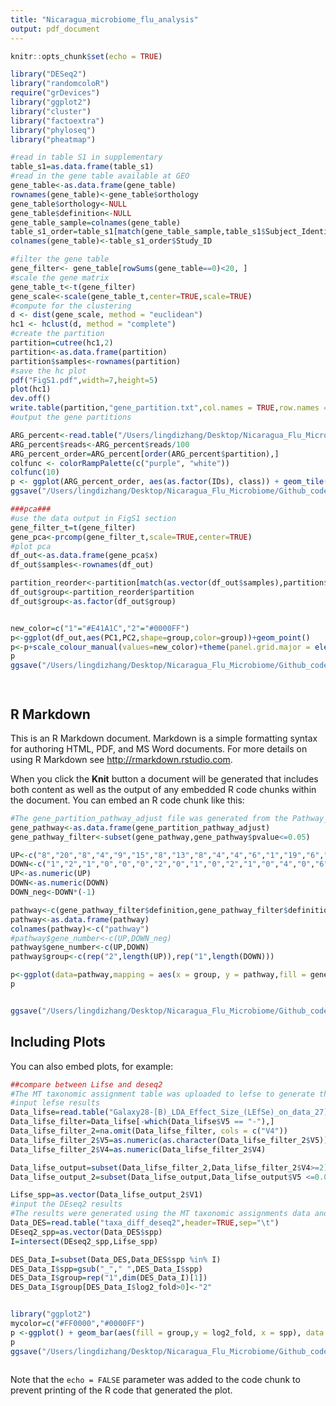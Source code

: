 ```yaml
---
title: "Nicaragua_microbiome_flu_analysis"
output: pdf_document
---
```


```r
knitr::opts_chunk$set(echo = TRUE)
```

```r
library("DESeq2")
library("randomcoloR")
require("grDevices")
library("ggplot2")
library("cluster")
library("factoextra")
library("phyloseq")
library("pheatmap")

```
```r
#read in table S1 in supplementary
table_s1=as.data.frame(table_s1)
#read in the gene table available at GEO 
gene_table<-as.data.frame(gene_table)
rownames(gene_table)<-gene_table$orthology
gene_table$orthology<-NULL
gene_table$definition<-NULL
gene_table_sample=colnames(gene_table)
table_s1_order=table_s1[match(gene_table_sample,table_s1$Subject_Identifier),]
colnames(gene_table)<-table_s1_order$Study_ID

#filter the gene table
gene_filter<- gene_table[rowSums(gene_table==0)<20, ]
#scale the gene matrix 
gene_table_t<-t(gene_filter)
gene_scale<-scale(gene_table_t,center=TRUE,scale=TRUE)
#compute for the clustering 
d <- dist(gene_scale, method = "euclidean")
hc1 <- hclust(d, method = "complete")
#create the partition 
partition=cutree(hc1,2)
partition<-as.data.frame(partition)
partition$samples<-rownames(partition)
#save the hc plot 
pdf("FigS1.pdf",width=7,height=5)
plot(hc1)
dev.off()
write.table(partition,"gene_partition.txt",col.names = TRUE,row.names = FALSE)
#output the gene partitions 

```

```r
ARG_percent<-read.table("/Users/lingdizhang/Desktop/Nicaragua_Flu_Microbiome/Github_code/ARG_data_to_plot_reads_grouped_IDs_normalized*100.txt",sep="\t",header=TRUE)
ARG_percent$reads<-ARG_percent$reads/100
ARG_percent_order=ARG_percent[order(ARG_percent$partition),]
colfunc <- colorRampPalette(c("purple", "white"))
colfunc(10)
p <- ggplot(ARG_percent_order, aes(as.factor(IDs), class)) + geom_tile(aes(fill = reads)) + scale_fill_gradient(low = "#F4E6FD", high ="#A020F0")+theme(panel.background = element_blank())+facet_grid(~partition,scales="free",space="free")
ggsave("/Users/lingdizhang/Desktop/Nicaragua_Flu_Microbiome/Github_code/Figure1a.pdf",p,dpi=300,useDingbats=FALSE,width = 10,height = 7)

```
```r

###pca###
#use the data output in FigS1 section 
gene_filter_t=t(gene_filter)
gene_pca<-prcomp(gene_filter_t,scale=TRUE,center=TRUE)
#plot pca
df_out<-as.data.frame(gene_pca$x)
df_out$samples<-rownames(df_out)

partition_reorder<-partition[match(as.vector(df_out$samples),partition$samples),]
df_out$group<-partition_reorder$partition
df_out$group<-as.factor(df_out$group)


new_color=c("1"="#E41A1C","2"="#0000FF")
p<-ggplot(df_out,aes(PC1,PC2,shape=group,color=group))+geom_point()
p<-p+scale_colour_manual(values=new_color)+theme(panel.grid.major = element_blank(), panel.grid.minor = element_blank(),panel.background = element_blank(),axis.line.x = element_line(color="black"),axis.line.y = element_line(color="black"))+geom_text(aes(label=samples),hjust=0, vjust=0)
p
ggsave("/Users/lingdizhang/Desktop/Nicaragua_Flu_Microbiome/Github_code/ Fig1b.pdf",p,dpi=300,useDingbats=FALSE)




```


## R Markdown

This is an R Markdown document. Markdown is a simple formatting syntax for authoring HTML, PDF, and MS Word documents. For more details on using R Markdown see <http://rmarkdown.rstudio.com>.

When you click the **Knit** button a document will be generated that includes both content as well as the output of any embedded R code chunks within the document. You can embed an R code chunk like this:

```r
#The gene_partition_pathway_adjust file was generated from the Pathway_analysis_between_two_groups.sh script and the groups were the partition generated from output of FigS1 section. 
gene_pathway<-as.data.frame(gene_partition_pathway_adjust)
gene_pathway_filter<-subset(gene_pathway,gene_pathway$pvalue<=0.05)

UP<-c("8","20","8","4","9","15","8","13","8","4","4","6","1","19","6","33","12")
DOWN<-c("1","2","1","0","0","0","2","0","1","0","2","1","0","4","0","6","0")
UP<-as.numeric(UP)
DOWN<-as.numeric(DOWN)
DOWN_neg<-DOWN*(-1)

pathway<-c(gene_pathway_filter$definition,gene_pathway_filter$definition)
pathway<-as.data.frame(pathway)
colnames(pathway)<-c("pathway")
#pathway$gene_number<-c(UP,DOWN_neg)
pathway$gene_number<-c(UP,DOWN)
pathway$group<-c(rep("2",length(UP)),rep("1",length(DOWN)))

p<-ggplot(data=pathway,mapping = aes(x = group, y = pathway,fill = gene_number)) + geom_tile() + xlab(label = "group")+scale_fill_gradient2('gene_number', low = "white", high = "purple", limits=c(0,35), breaks =c(0,5,10,20,30))+theme(panel.grid.major = element_blank(), panel.grid.minor = element_blank(),panel.background = element_blank(),axis.ticks.x=element_blank(),axis.ticks.y=element_blank(),legend.position="bottom",legend.key.width = unit(1.5, "cm"),legend.key.height  = unit(0.5, "cm"))+scale_y_discrete(expand = c(0, 0))+scale_x_discrete(expand = c(0, 0))
p


ggsave("/Users/lingdizhang/Desktop/Nicaragua_Flu_Microbiome/Github_code/Fig2a.pdf",p,dpi=300,useDingbats=FALSE)

```

## Including Plots

You can also embed plots, for example:



```r
##compare between Lifse and deseq2
#The MT taxonomic assignment table was uploaded to lefse to generate the lefse results
#input lefse results 
Data_lifse=read.table("Galaxy28-[B)_LDA_Effect_Size_(LEfSe)_on_data_27].lefse_internal_res",header=FALSE,sep="\t")
Data_lifse_filter=Data_lifse[-which(Data_lifse$V5 == "-"),]
Data_lifse_filter_2=na.omit(Data_lifse_filter, cols = c("V4"))
Data_lifse_filter_2$V5=as.numeric(as.character(Data_lifse_filter_2$V5))
Data_lifse_filter_2$V4=as.numeric(Data_lifse_filter_2$V4)

Data_lifse_output=subset(Data_lifse_filter_2,Data_lifse_filter_2$V4>=2)
Data_lifse_output_2=subset(Data_lifse_output,Data_lifse_output$V5 <=0.05)

Lifse_spp=as.vector(Data_lifse_output_2$V1)
#input the DEseq2 results
#The results were generated using the MT taxonomic assignments data and the groups generated from FigS1.See the scripts of DEseq2 from xxx.Rmd 
Data_DES=read.table("taxa_diff_deseq2",header=TRUE,sep="\t")
DEseq2_spp=as.vector(Data_DES$spp)
I=intersect(DEseq2_spp,Lifse_spp)

DES_Data_I=subset(Data_DES,Data_DES$spp %in% I)
DES_Data_I$spp=gsub("_"," ",DES_Data_I$spp)
DES_Data_I$group=rep("1",dim(DES_Data_I)[1])
DES_Data_I$group[DES_Data_I$log2_fold>0]<-"2"


library("ggplot2")
mycolor=c("#FF0000","#0000FF")
p <-ggplot() + geom_bar(aes(fill = group,y = log2_fold, x = spp), data = DES_Data_I, stat = "identity",position = position_stack(reverse = TRUE)) + coord_flip()+scale_fill_manual(values=mycolor)+theme(axis.ticks.y=element_blank(),panel.grid.major = element_blank(), panel.grid.minor = element_blank(),panel.background = element_blank(),axis.line.x = element_line(color="black"))+scale_y_continuous(expand = c(0, 0))+ylab("log 2 fold change")+xlab("Bacterial spp.")
p
ggsave("/Users/lingdizhang/Desktop/Nicaragua_Flu_Microbiome/Github_code/Fig2b.pdf",p,dpi=300,useDingbats=FALSE)

```

```r

```


Note that the `echo = FALSE` parameter was added to the code chunk to prevent printing of the R code that generated the plot.
